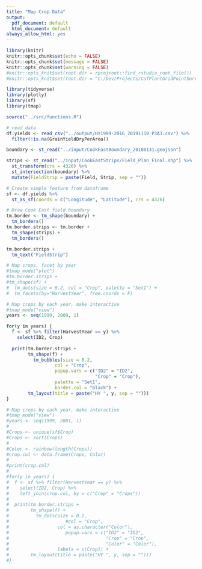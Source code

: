 ```yaml
---
title: "Map Crop Data"
output:
  pdf_document: default
  html_document: default
always_allow_html: yes
---
```


```r
library(knitr)
knitr::opts_chunk$set(echo = FALSE)
knitr::opts_chunk$set(message = FALSE)
knitr::opts_chunk$set(warning = FALSE)
#knitr::opts_knit$set(root.dir = rprojroot::find_rstudio_root_file())
#knitr::opts_knit$set(root.dir = "C:/Dev/Projects/CafPlantGridPointSurvey/R/AggregateYieldAndBiomass_1999-2016")

library(tidyverse)
library(plotly)
library(sf)
library(tmap)
```

```r
source("../src/functions.R")
```

```r
# read data
df.yields <- read_csv("../output/HY1999-2016_20191119_P3A3.csv") %>% 
  filter(!is.na(GrainYieldDryPerArea))

boundary <- st_read("../input/CookEastBoundary_20180131.geojson")

strips <- st_read("../input/CookEastStrips/Field_Plan_Final.shp") %>% 
  st_transform(crs = 4326) %>% 
  st_intersection(boundary) %>% 
  mutate(FieldStrip = paste(Field, Strip, sep = ""))

# Create simple feature from dataframe
sf <- df.yields %>% 
  st_as_sf(coords = c("Longitude", "Latitude"), crs = 4326)

# Draw Cook East field boundary
tm.border <- tm_shape(boundary) +
  tm_borders()
tm.border.strips <- tm.border +
  tm_shape(strips) +
  tm_borders()
```

```r
tm.border.strips +
  tm_text("FieldStrip")
```

```r
# Map crops, facet by year
#tmap_mode("plot")
#tm.border.strips +
#tm_shape(sf) +
#  tm_dots(size = 0.2, col = "Crop", palette = "Set1") +
#  tm_facets(by="HarvestYear", free.coords = F)
```

```r
# Map crops by each year, make interactive
#tmap_mode("view")
years <- seq(1999, 2009, 1)

for(y in years) {
  f <- sf %>% filter(HarvestYear == y) %>% 
    select(ID2, Crop)
  
  print(tm.border.strips +
        tm_shape(f) +
          tm_bubbles(size = 0.2, 
                  col = "Crop", 
                  popup.vars = c("ID2" = "ID2",
                                 "Crop" = "Crop"),
                  palette = "Set1",
                  border.col = "black") +
        tm_layout(title = paste("HY ", y, sep = "")))
}
```


```r
# Map crops by each year, make interactive
#tmap_mode("view")
#years <- seq(1999, 2001, 1)
#
#Crops <- unique(sf$Crop)
#Crops <- sort(Crops)
#
#Color <- rainbow(length(Crops))
#crop.col <- data.frame(Crops, Color)
#
#print(crop.col)
#
#for(y in years) {
#  f <- sf %>% filter(HarvestYear == y) %>% 
#    select(ID2, Crop) %>% 
#    left_join(crop.col, by = c("Crop" = "Crops"))
#  
#  print(tm.border.strips +
#        tm_shape(f) +
#          tm_dots(size = 0.2, 
#                     #col = "Crop", 
#                  col = as.character("Color"), 
#                     popup.vars = c("ID2" = "ID2",
#                                    "Crop" = "Crop",
#                                    "Color" = "Color"),
#                  labels = c(Crop)) +
#        tm_layout(title = paste("HY ", y, sep = "")))
#}
```
